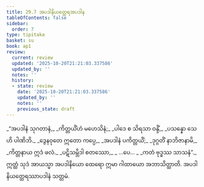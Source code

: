 ```yaml
---
title: 29.7 အပဒါနိယတ္ထေရအပဒါန
tableOfContents: false
sidebar:
  order: 7
type: tipitaka
basket: su
book: ap1
review:
  current: review
  updated: '2025-10-20T21:21:03.337586'
  updated_by: ''
  notes: ''
  history:
  - state: review
    date: '2025-10-20T21:21:03.337586'
    updated_by: ''
    notes: ''
    previous_state: draft
---
```



<DynamicBreadcrumb />


<ReviewStatus review={frontmatter.review} showDetails={true} />

<HypothesisAnnotation frontmatter={frontmatter} />

<Division number="30" book="ap1" e="ch" v="20" p="273">

<Paragraph number="3328" type="verses" book="ap1">
_“အပဒါနံ သုဂတာနံ,_  
_ကိတ္တယိံဟံ မဟေသိနံ;_  
_ပါဒေ စ သိရသာ ဝန္ဒိံ,_  
_ပသန္နော သေဟိ ပါဏိဘိ._  

</Paragraph>

</Division>
<Division number="31" book="ap1" e="ch" v="20" p="273">

<Paragraph number="3329" type="verses" book="ap1">
_ဒွေနဝုတေ ဣတော ကပ္ပေ,_  
_အပဒါနံ ပကိတ္တယိံ;_  
_ဒုဂ္ဂတိံ နာဘိဇာနာမိ,_  
_ကိတ္တနာယ ဣဒံ ဖလံ._  

</Paragraph>

</Division>
<Division number="32" book="ap1" e="ch" v="20" p="273">

<Paragraph number="3330" type="verses" book="ap1">
_ပဋိသမ္ဘိဒါ စတဿော,_  
_ …ပေ… _  
_ကတံ ဗုဒ္ဓဿ သာသနံ”._  

</Paragraph>

<Paragraph number="3331" book="ap1">
ဣတ္ထံ သုဒံ အာယသ္မာ အပဒါနိယော ထေရော ဣမာ ဂါထာယော အဘာသိတ္ထာတိ.

</Paragraph>
</Division>

<Paragraph number="3332" type="center" book="ap1">
အပဒါနိယတ္ထေရဿာပဒါနံ သတ္တမံ.
</Paragraph>